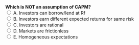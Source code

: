 ::: {.question-block}
<form onsubmit="event.preventDefault(); checkAnswer('module2_mcq_q100')" data-correct-answer="B">
<strong style="display: block;">Which is NOT an assumption of CAPM?</strong>
<label><input type="radio" name="module2_mcq_q100" value="A"> A. Investors can borrow/lend at Rf</label><br>
<label><input type="radio" name="module2_mcq_q100" value="B"> B. Investors earn different expected returns for same risk</label><br>
<label><input type="radio" name="module2_mcq_q100" value="C"> C. Investors are rational</label><br>
<label><input type="radio" name="module2_mcq_q100" value="D"> D. Markets are frictionless</label><br>
<label><input type="radio" name="module2_mcq_q100" value="E"> E. Homogeneous expectations</label><br>
</form>
<div id="feedback-module2_mcq_q100" class="feedback" data-status="" style="display:none;">
✅ Correct: B. CAPM assumes homogeneous expectations.
</div>
:::
